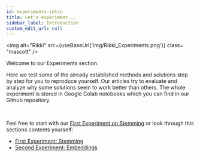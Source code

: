 ```yaml
---
id: experiments-intro
title: Let's experiment...
sidebar_label: Introduction
custom_edit_url: null
---
```


<img
  alt="Rikki"
  src={useBaseUrl('img/Rikki_Experiments.png')}
  class= "mascott"
/>

Welcome to our Experiments section.

Here we test some of the already established methods and solutions step by step for you to reproduce yourself. Our articles try to evaluate and analyze why some solutions seem to work better than others. The whole experiment is stored in Google Colab notebooks which you can find in our Github repository.

<br clear="all"/>

Feel free to start with our [First Experiment on Stemming](./experiment1.mdx) or look through this sections contents yourself:

* [First Experiment: Stemming](#./experiment1.mdx)
* [Second Experiment: Embeddings](#./experiment2.mdx) 